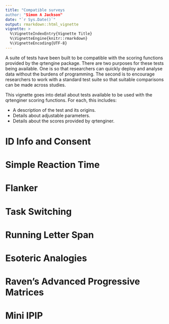 ```yaml
---
title: "Compatible surveys
author: "Simon A Jackson"
date: "`r Sys.Date()`"
output: rmarkdown::html_vignette
vignette: >
  %\VignetteIndexEntry{Vignette Title}
  %\VignetteEngine{knitr::rmarkdown}
  %\VignetteEncoding{UTF-8}
---
```


A suite of tests have been built to be compatible with the scoring functions provided by the qrtengine package. There are two purposes for these tests being available. One is so that researchers can quickly deploy and analyse data without the burdens of programming. The second is to encourage researchers to work with a standard test suite so that suitable comparisons can be made across studies.

This vignette goes into detail about tests available to be used with the qrtenginer scoring functions. For each, this includes:

* A description of the test and its origins. 
* Details about adjustable parameters.
* Details about the scores provided by qrtenginer.

# ID Info and Consent

# Simple Reaction Time

# Flanker

# Task Switching

# Running Letter Span

# Esoteric Analogies

# Raven's Advanced Progressive Matrices

# Mini IPIP

